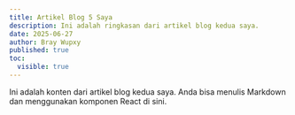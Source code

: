 ```yaml
---
title: Artikel Blog 5 Saya
description: Ini adalah ringkasan dari artikel blog kedua saya.
date: 2025-06-27
author: Bray Wupxy
published: true
toc:
  visible: true
---
```


Ini adalah konten dari artikel blog kedua saya. Anda bisa menulis Markdown dan menggunakan komponen React di sini.
